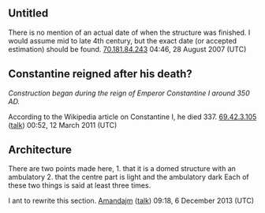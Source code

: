 <article id="6752606" title=Talk:Santa Costanza>
	<talkpage id="6752606" title="Talk:Santa Costanza">
{{WikiProjectBannerShell|1=
{{WikiProject Architecture|class=Start|importance=Low}}
{{WikiProject Rome|class=Start|importance=Low}}
{{WikiProject Death|class=Start|importance=Low}}
{{WikiProject Christianity|class=Start|importance=Low}}
}}


==Untitled==
There is no mention of an actual date of when the structure was finished. I would assume mid to late 4th century, but the exact date (or accepted estimation) should be found. [[User:70.181.84.243|70.181.84.243]] 04:46, 28 August 2007 (UTC)

== Constantine reigned after his death? ==

''Construction began during the reign of Emperor Constantine I around 350 AD.''

According to the Wikipedia article on Constantine I, he died 337. [[Special:Contributions/69.42.3.105|69.42.3.105]] ([[User talk:69.42.3.105|talk]]) 00:52, 12 March 2011 (UTC)


==Architecture== 
There are two points made here, 1. that it is a domed structure with an ambulatory  2. that the centre part is light and the ambulatory dark Each of these two things is said at least three times. 

I ant to rewrite this section. [[User:Amandajm|Amandajm]] ([[User talk:Amandajm|talk]]) 09:18, 6 December 2013 (UTC)
	</talkpage>
</article>